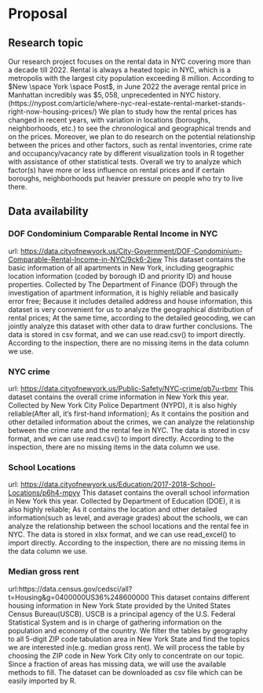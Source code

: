 # Proposal

## Research topic
Our research project focuses on the rental data in NYC covering more than a decade till 2022. Rental is always a heated topic in NYC, which is a metropolis with the largest city population exceeding 8 million. According to $New \space York \space Post$, in June 2022 the average rental price in Manhattan incredibly was $\$5,058$, unprecedented in NYC history. (https://nypost.com/article/where-nyc-real-estate-rental-market-stands-right-now-housing-prices/)  We plan to study how the rental prices has changed in recent years, with variation in locations (boroughs, neighborhoods, etc.) to see the chronological and geographical trends and on the prices. Moreover, we plan to do research on the potential relationship between the prices and other factors, such as rental inventories, crime rate and occupancy/vacancy rate by different visualization tools in R together with assistance of other statistical tests. Overall we try to analyze which factor(s) have more or less influence on rental prices and if certain boroughs, neighborhoods put heavier pressure on people who try to live there.

## Data availability

### DOF Condominium Comparable Rental Income in NYC
url: <https://data.cityofnewyork.us/City-Government/DOF-Condominium-Comparable-Rental-Income-in-NYC/9ck6-2jew>
This dataset contains the basic information of all apartments in New York, including geographic location information (coded by borough ID and priority ID) and house properties. Collected by The Department of Finance (DOF) through the investigation of apartment information, it is highly reliable and basically error free; Because it includes detailed address and house information, this dataset is very convenient for us to analyze the geographical distribution of rental prices; At the same time, according to the detailed geocoding, we can jointly analyze this dataset with other data to draw further conclusions. The data is stored in csv format, and we can use read.csv() to import directly. According to the inspection, there are no missing items in the data column we use.

### NYC crime
url: <https://data.cityofnewyork.us/Public-Safety/NYC-crime/qb7u-rbmr>
This dataset contains the overall crime information in New York this year. Collected by New York City Police Department (NYPD), it is also highly reliable(After all, it's first-hand information); As it contains the position and other detailed information about the crimes, we can analyze the relationship between the crime rate and the rental fee in NYC. The data is stored in csv format, and we can use read.csv() to import directly. According to the inspection, there are no missing items in the data column we use.

### School Locations
url: <https://data.cityofnewyork.us/Education/2017-2018-School-Locations/p6h4-mpyy>
This dataset contains the overall school information in New York this year. Collected by Department of Education (DOE), it is also highly reliable; As it contains the location and other detailed information(such as level, and average grades) about the schools, we can analyze the relationship between the school locations and the rental fee in NYC. The data is stored in xlsx format, and we can use read_excel() to import directly. According to the inspection, there are no missing items in the data column we use.

### Median gross rent
url:https://data.census.gov/cedsci/all?t=Housing&g=0400000US36%248600000
This dataset contains different housing information in New York State provided by the United States Census Bureau(USCB). USCB is a principal agency of the U.S. Federal Statistical System and is in charge of gathering information on the population and economy of the country. We filter the tables by geography to all 5-digit ZIP code tabulation area in New York State and find the topics we are interested in(e.g. median gross rent). We will process the table by choosing the ZIP code in New York City only to concentrate on our topic. Since a fraction of areas has missing data, we will use the available methods to fill. The dataset can be downloaded as csv file which can be easily imported by R. 
